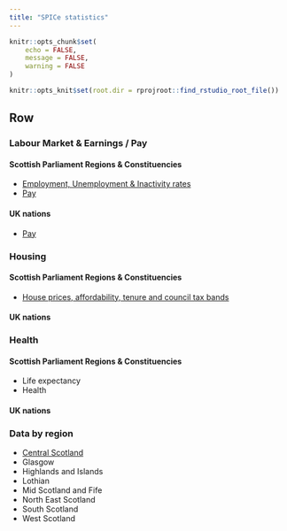 ```yaml
---
title: "SPICe statistics"
---
```


```r

knitr::opts_chunk$set(
	echo = FALSE,
	message = FALSE,
	warning = FALSE
)

knitr::opts_knit$set(root.dir = rprojroot::find_rstudio_root_file())

```

## Row {rowheight=100}

### Labour Market & Earnings / Pay

#### Scottish Parliament Regions & Constituencies

-   [Employment, Unemployment & Inactivity rates](labourmarket.html)
-   [Pay](earnings.html)

#### UK nations

-   [Pay](earnings_nations.html)

### Housing

#### Scottish Parliament Regions & Constituencies

- [House prices, affordability, tenure and council tax bands](housing.html)

#### UK nations

### Health

#### Scottish Parliament Regions & Constituencies

- Life expectancy
- Health

#### UK nations

### Data by region

- [Central Scotland](central_scotland.html)
- Glasgow
- Highlands and Islands
- Lothian
- Mid Scotland and Fife
- North East Scotland
- South Scotland
- West Scotland


